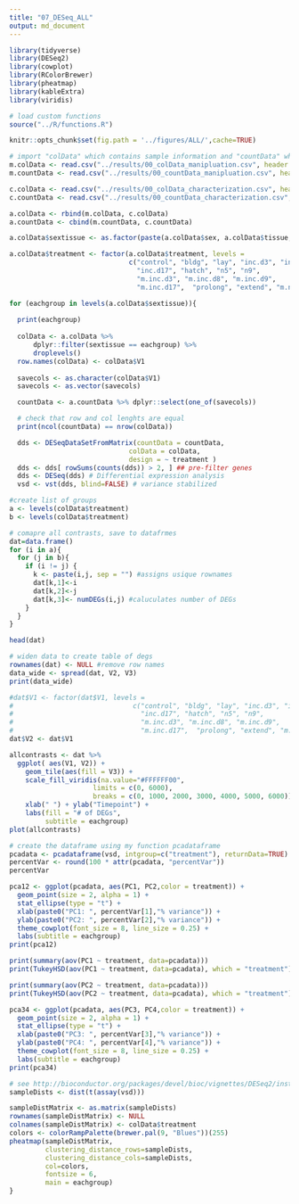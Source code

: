 ```yaml
---
title: "07_DESeq_ALL"
output: md_document
---
```


```r
library(tidyverse)
library(DESeq2)
library(cowplot)
library(RColorBrewer)
library(pheatmap)
library(kableExtra)
library(viridis)

# load custom functions  
source("../R/functions.R") 

knitr::opts_chunk$set(fig.path = '../figures/ALL/',cache=TRUE)
```


```r
# import "colData" which contains sample information and "countData" which contains read counts
m.colData <- read.csv("../results/00_colData_manipluation.csv", header = T, row.names = 1)
m.countData <- read.csv("../results/00_countData_manipluation.csv", header = T, row.names = 1)

c.colData <- read.csv("../results/00_colData_characterization.csv", header = T, row.names = 1)
c.countData <- read.csv("../results/00_countData_characterization.csv", header = T, row.names = 1)  

a.colData <- rbind(m.colData, c.colData)
a.countData <- cbind(m.countData, c.countData)

a.colData$sextissue <- as.factor(paste(a.colData$sex, a.colData$tissue, sep = "_"))
```

```r
a.colData$treatment <- factor(a.colData$treatment, levels = 
                              c("control", "bldg", "lay", "inc.d3", "inc.d9", 
                                "inc.d17", "hatch", "n5", "n9",
                                "m.inc.d3", "m.inc.d8", "m.inc.d9",
                                "m.inc.d17",  "prolong", "extend", "m.n2"))
```


```r

for (eachgroup in levels(a.colData$sextissue)){
  
  print(eachgroup)
  
  colData <- a.colData %>%
      dplyr::filter(sextissue == eachgroup) %>%
      droplevels()
  row.names(colData) <- colData$V1
  
  savecols <- as.character(colData$V1) 
  savecols <- as.vector(savecols) 

  countData <- a.countData %>% dplyr::select(one_of(savecols)) 

  # check that row and col lenghts are equal
  print(ncol(countData) == nrow(colData))

  dds <- DESeqDataSetFromMatrix(countData = countData,
                              colData = colData,
                              design = ~ treatment )
  dds <- dds[ rowSums(counts(dds)) > 2, ] ## pre-filter genes 
  dds <- DESeq(dds) # Differential expression analysis
  vsd <- vst(dds, blind=FALSE) # variance stabilized 

#create list of groups
a <- levels(colData$treatment)
b <- levels(colData$treatment)

# comapre all contrasts, save to datafrmes
dat=data.frame()
for (i in a){
  for (j in b){
    if (i != j) {
      k <- paste(i,j, sep = "") #assigns usique rownames
      dat[k,1]<-i               
      dat[k,2]<-j
      dat[k,3]<- numDEGs(i,j) #caluculates number of DEGs
    }
  }
}

head(dat)

# widen data to create table of degs
rownames(dat) <- NULL #remove row names
data_wide <- spread(dat, V2, V3)
print(data_wide) 

#dat$V1 <- factor(dat$V1, levels = 
#                              c("control", "bldg", "lay", "inc.d3", "inc.d9", 
#                                "inc.d17", "hatch", "n5", "n9",
#                                "m.inc.d3", "m.inc.d8", "m.inc.d9",
#                                "m.inc.d17",  "prolong", "extend", "m.n2"))
dat$V2 <- dat$V1

allcontrasts <- dat %>%
  ggplot( aes(V1, V2)) +
    geom_tile(aes(fill = V3)) +
    scale_fill_viridis(na.value="#FFFFFF00", 
                     limits = c(0, 6000),
                     breaks = c(0, 1000, 2000, 3000, 4000, 5000, 6000)) + 
    xlab(" ") + ylab("Timepoint") +
    labs(fill = "# of DEGs",
         subtitle = eachgroup)
plot(allcontrasts)

# create the dataframe using my function pcadataframe
pcadata <- pcadataframe(vsd, intgroup=c("treatment"), returnData=TRUE)
percentVar <- round(100 * attr(pcadata, "percentVar"))
percentVar

pca12 <- ggplot(pcadata, aes(PC1, PC2,color = treatment)) + 
  geom_point(size = 2, alpha = 1) +
  stat_ellipse(type = "t") +
  xlab(paste0("PC1: ", percentVar[1],"% variance")) +
  ylab(paste0("PC2: ", percentVar[2],"% variance")) +
  theme_cowplot(font_size = 8, line_size = 0.25) +
  labs(subtitle = eachgroup)
print(pca12)

print(summary(aov(PC1 ~ treatment, data=pcadata)))
print(TukeyHSD(aov(PC1 ~ treatment, data=pcadata), which = "treatment"))

print(summary(aov(PC2 ~ treatment, data=pcadata))) 
print(TukeyHSD(aov(PC2 ~ treatment, data=pcadata), which = "treatment")) 

pca34 <- ggplot(pcadata, aes(PC3, PC4,color = treatment)) + 
  geom_point(size = 2, alpha = 1) +
  stat_ellipse(type = "t") +
  xlab(paste0("PC3: ", percentVar[3],"% variance")) +
  ylab(paste0("PC4: ", percentVar[4],"% variance")) +
  theme_cowplot(font_size = 8, line_size = 0.25) +
  labs(subtitle = eachgroup)
print(pca34)

# see http://bioconductor.org/packages/devel/bioc/vignettes/DESeq2/inst/doc/DESeq2.html#heatmap-of-the-count-matrix
sampleDists <- dist(t(assay(vsd)))

sampleDistMatrix <- as.matrix(sampleDists)
rownames(sampleDistMatrix) <- NULL
colnames(sampleDistMatrix) <- colData$treatment
colors <- colorRampPalette(brewer.pal(9, "Blues"))(255)
pheatmap(sampleDistMatrix,
         clustering_distance_rows=sampleDists,
         clustering_distance_cols=sampleDists,
         col=colors,
         fontsize = 6, 
         main = eachgroup)
}
```
